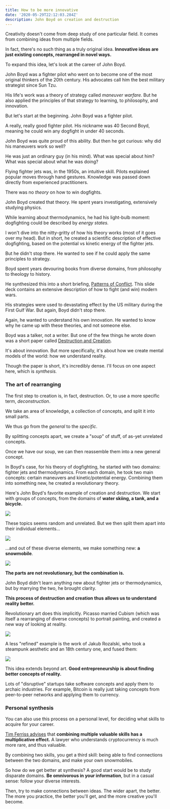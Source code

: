 ```yaml
---
title: How to be more innovative
date: '2020-05-29T22:12:03.284Z'
description: John Boyd on creation and destruction
---
```


Creativity doesn't come from deep study of one particular field. It comes from combining ideas from multiple fields.

In fact, there's no such thing as a truly original idea. **Innovative ideas are just existing concepts, rearranged in novel ways.**

To expand this idea, let's look at the career of John Boyd.

John Boyd was a fighter pilot who went on to become one of the most original thinkers of the 20th century. His advocates call him the best military strategist since Sun Tzu.

His life's work was a theory of strategy called *maneuver warfare.* But he also applied the principles of that strategy to learning, to philosophy, and innovation.

But let's start at the beginning. John Boyd was a fighter pilot.

A really, really good fighter pilot. His nickname was 40 Second Boyd, meaning he could win any dogfight in under 40 seconds.

John Boyd was quite proud of this ability. But then he got curious: why did his maneuvers work so well?

He was just an ordinary guy (in his mind). What was special about him? What was special about what he was doing?

Flying fighter jets was, in the 1950s, an intuitive skill. Pilots explained popular moves through hand gestures. Knowledge was passed down directly from experienced practitioners.

There was no *theory* on how to win dogfights.

John Boyd created that theory. He spent years investigating, extensively studying physics.

While learning about thermodynamics, he had his light-bulb moment: dogfighting could be described by *energy states.*

I won't dive into the nitty-gritty of how his theory works (most of it goes over my head). But in short, he created a scientific description of effective dogfighting, based on the potential vs kinetic energy of the fighter jets.

But he didn't stop there. He wanted to see if he could apply the same principles to strategy.

Boyd spent years devouring books from diverse domains, from philosophy to theology to  history.

He synthesized this into a short briefing, [Patterns of Conflict](https://geekboss.com/boyd-patterns-of-conflict/). This slide deck contains an extensive description of how to fight (and win) modern wars.

His strategies were used to devastating effect by the US military during the First Gulf War. But again, Boyd didn't stop there.

Again, he wanted to understand his own innovation. He wanted to know why he came up with these theories, and not someone else.

Boyd was a talker, not a writer. But one of the few things he wrote down was a short paper called [Destruction and Creation](http://www.goalsys.com/books/documents/DESTRUCTION_AND_CREATION.pdf).

It's about innovation. But more specifically, it's about how we create mental models of the world: how we understand reality.

Though the paper is short, it's incredibly dense. I'll focus on one aspect here, which is *synthesis.*

### The art of rearranging

The first step to creation is, in fact, destruction. Or, to use a more specific term, *deconstruction*.

We take an area of knowledge, a collection of concepts, and split it into small parts.

We thus go from the *general* to the *specific*.

By splitting concepts apart, we create a "soup" of stuff, of as-yet unrelated concepts.

Once we have our soup, we can then reassemble them into a new general concept.

In Boyd's case, for his theory of dogfighting, he started with two domains: fighter jets and thermodynamics. From each domain, he took two main concepts: certain maneuvers and kinetic/potential energy. Combining them into something new, he created a revolutionary theory.

Here's John Boyd's favorite example of creation and destruction. We start with groups of concepts, from the domains of **water skiing, a tank, and a bicycle.** 

![](./boydian_synthesis_1.png)

These topics seems random and unrelated. But we then split them apart into their individual elements...

![](./boydian_synthesis_2.png)

...and out of these diverse elements, we make something new: **a snowmobile**.

![](./boydian_synthesis_3.png)

**The parts are not revolutionary, but the combination is.**

John Boyd didn't learn anything new about fighter jets or thermodynamics, but by marrying the two, he brought clarity.

**This process of destruction and creation thus allows us to understand reality better.**

Revolutionary art does this implicitly. Picasso married Cubism (which was itself a rearranging of diverse concepts) to portrait painting, and created a new way of looking at reality.

![](./picasso.jpg)

A less "refined" example is the work of Jakub Rozalski, who took a steampunk aesthetic and an 18th century one, and fused them:

![](./jakub.jpg)

This idea extends beyond art. **Good entrepreneurship is about finding better concepts of reality.**

Lots of "disruptive" startups take software concepts and apply them to archaic industries. For example, Bitcoin is really just taking concepts from peer-to-peer networks and applying them to currency.

### Personal synthesis

You can also use this process on a personal level, for deciding what skills to acquire for your career.

[Tim Ferriss advises](https://www.youtube.com/watch?v=wCPbPMRNnvk) that **combining multiple valuable skills has a multiplicative effect.** A lawyer who understands cryptocurrency is much more rare, and thus valuable.

By combining two skills, you get a third skill: being able to find connections between the two domains, and make your own snowmobiles.

So how do we get better at synthesis? A good start would be to study disparate domains. **Be omnivorous in your information**, but in a casual sense: follow your diverse interests.

Then, try to make connections between ideas. The wider apart, the better. The more you practice, the better you'll get, and the more creative you'll become.

<ReadingListSignUp />